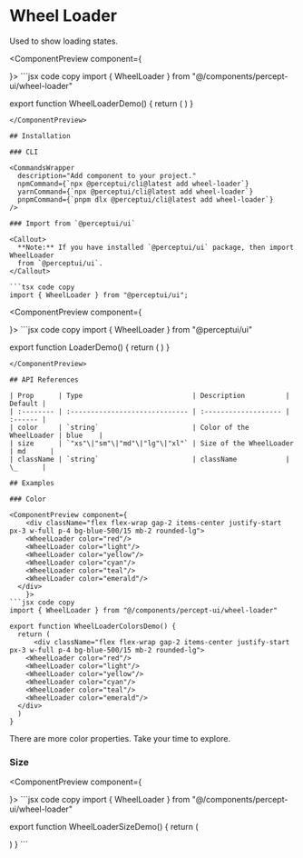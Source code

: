 
<h1 className="text-4xl font-bold mt-5">Wheel Loader</h1>
<p className="text-xl">
  Used to show loading states.
</p>
<IssueHeader source="components/Loader/Loader" />

<ComponentPreview component={
  <div className="flex items-center justify-center p-2 w-96 mx-auto">
    <WheelLoader/>
  </div>
    }>
```jsx code copy
import { WheelLoader } from "@/components/percept-ui/wheel-loader"

export function WheelLoaderDemo() {
  return (
    <WheelLoader/>
  )
}
```
</ComponentPreview>

## Installation

### CLI

<CommandsWrapper
  description="Add component to your project."
  npmCommand={`npx @perceptui/cli@latest add wheel-loader`}
  yarnCommand={`npx @perceptui/cli@latest add wheel-loader`}
  pnpmCommand={`pnpm dlx @perceptui/cli@latest add wheel-loader`}
/>

### Import from `@perceptui/ui`

<Callout>
  **Note:** If you have installed `@perceptui/ui` package, then import WheelLoader
  from `@perceptui/ui`.
</Callout>

```tsx code copy
import { WheelLoader } from "@perceptui/ui";
```

<ComponentPreview component={
  <div className="flex items-center justify-center p-2 w-96 mx-auto">
    <WheelLoader/>
  </div>
    }>
```jsx code copy
import { WheelLoader } from "@perceptui/ui"

export function LoaderDemo() {
  return (
    <WheelLoader/>
  )
}
```
</ComponentPreview>

## API References

| Prop      | Type                           | Description          | Default |
| :-------- | :----------------------------- | :------------------- | :------ |
| color     | `string`                       | Color of the WheelLoader | blue    |
| size      | `"xs"\|"sm"\|"md"\|"lg"\|"xl"` | Size of the WheelLoader  | md      |
| className | `string`                       | className            | \_      |

## Examples

### Color

<ComponentPreview component={
    <div className="flex flex-wrap gap-2 items-center justify-start px-3 w-full p-4 bg-blue-500/15 mb-2 rounded-lg">
    <WheelLoader color="red"/>
    <WheelLoader color="light"/>
    <WheelLoader color="yellow"/>
    <WheelLoader color="cyan"/>
    <WheelLoader color="teal"/>
    <WheelLoader color="emerald"/>
  </div>
    }>
```jsx code copy
import { WheelLoader } from "@/components/percept-ui/wheel-loader"

export function WheelLoaderColorsDemo() {
  return (
      <div className="flex flex-wrap gap-2 items-center justify-start px-3 w-full p-4 bg-blue-500/15 mb-2 rounded-lg">
    <WheelLoader color="red"/>
    <WheelLoader color="light"/>
    <WheelLoader color="yellow"/>
    <WheelLoader color="cyan"/>
    <WheelLoader color="teal"/>
    <WheelLoader color="emerald"/>
  </div>
  )
}
```
</ComponentPreview>

<Callout>There are more color properties. Take your time to explore.</Callout>

### Size

<ComponentPreview component={
      <div className="flex flex-wrap gap-2 items-end justify-start px-3 w-full p-4 bg-slate-500/15 mb-2 rounded-lg">
    <WheelLoader size="xs"/>
    <WheelLoader size="sm"/>
    <WheelLoader size="md"/>
    <WheelLoader size="lg"/>
    <WheelLoader size="xl"/>
  </div>
    }>
```jsx code copy
import { WheelLoader } from "@/components/percept-ui/wheel-loader"

export function WheelLoaderSizeDemo() {
  return (
     <div className="flex flex-wrap gap-2 items-end justify-start px-3 w-full p-4 bg-slate-500/15 mb-2 rounded-lg">
    <WheelLoader size="xs"/>
    <WheelLoader size="sm"/>
    <WheelLoader size="md"/>
    <WheelLoader size="lg"/>
    <WheelLoader size="xl"/>
  </div>
  )
}
```
</ComponentPreview>